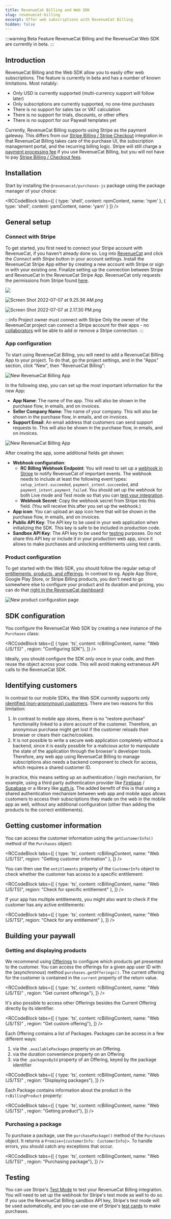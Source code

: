 ```yaml
---
title: RevenueCat Billing and Web SDK
slug: revenuecat-billing
excerpt: Offer web subscriptions with RevenueCat Billing
hidden: false
---
```

:::warning Beta Feature
RevenueCat Billing and the RevenueCat Web SDK are currently in beta.
:::
## Introduction
RevenueCat Billing and the Web SDK allow you to easily offer web subscriptions. The feature is currently in beta and has a number of known limitations. Most notably:

* Only USD is currently supported (multi-currency support will follow later)
* Only subscriptions are currently supported, no one-time purchases
* There is no support for sales tax or VAT calculation
* There is no support for trials, discounts, or other offers
* There is no support for our Paywall templates yet

Currently, RevenueCat Billing supports using Stripe as the payment gateway. This differs from our [Stripe Billing / Stripe Checkout](/getting-started/stripe) integration in that RevenueCat Billing takes care of the purchase UI, the subscription management portal, and the recurring billing logic. Stripe will still charge a [payment processing fee](https://stripe.com/pricing) if you use RevenueCat Billing, but you will not have to pay [Stripe Billing / Checkout fees](https://stripe.com/billing/pricing). 

## Installation

Start by installing the `@revenuecat/purchases-js` package using the package manager of your choice:


<RCCodeBlock tabs={[
    { type: 'shell', content: npmContent, name: 'npm' },
    { type: 'shell', content: yarnContent, name: 'yarn' }
]} />

## General setup

### Connect with Stripe

To get started, you first need to connect your Stripe account with RevenueCat, if you haven't already done so. Log into [RevenueCat](https://app.revenuecat.com/settings/account) and click the _Connect with Stripe_ button in your account settings. Install the RevenueCat Stripe App either by creating a new account with Stripe or sign in with your existing one. Finalize setting up the connection between Stripe and RevenueCat in the RevenueCat Stripe App. RevenueCat only requests the permissions from Stripe found [here](https://marketplace.stripe.com/apps/revenuecat).

![](/images/connect-with-stripe.png)

![](/images/f439ec3-Screen_Shot_2022-07-07_at_9.25.36_AM_9bff213fd6a598d2d1893bca2daa8568.png "Screen Shot 2022-07-07 at 9.25.36 AM.png")

![](/images/fac6fcb-Screen_Shot_2022-07-07_at_2.17.30_PM_fa3c3dd0da5bfde1e4a20df8fed7873a.png "Screen Shot 2022-07-07 at 2.17.30 PM.png")

:::info Project owner must connect with Stripe
Only the owner of the RevenueCat project can connect a Stripe account for their apps - no [collaborators](/welcome/projects/collaborators) will be able to add or remove a Stripe connection.
:::

### App configuration

To start using RevenueCat Billing, you will need to add a RevenueCat Billing App to your project. To do that, go the project settings, and in the "Apps" section, click "New", then "RevenueCat Billing":

![New RevenueCat Billing App](/images/rc-billing/new-rc-billing-app.png)

In the following step, you can set up the most important information for the new App:
* **App Name**: The name of the app. This will also be shown in the purchase flow, in emails, and on invoices.
* **Seller Company Name**: The name of your company. This will also be shown in the purchase flow, in emails, and on invoices.
* **Support Email**: An email address that customers can send support requests to. This will also be shown in the purchase flow, in emails, and on invoices.

![New RevenueCat Billing App](/images/rc-billing/new-rc-billing-app-form.png)

After creating the app, some additional fields get shown:

* **Webhook configuration**:
  * **RC Billing Webhook Endpoint**: You will need to set up a [webhook in Stripe](https://stripe.com/docs/webhooks) to notify RevenueCat of important events. The webhook needs to include at least the following event types: `setup_intent.succeeded`, `payment_intent.succeeded`, and `payment_intent.payment_failed`. You should set up the webhook for both Live mode and Test mode so that you can [test your integration](#Testing).
  * **Webhook Secret**: Copy the webhook secret from Stripe into this field. (You will receive this after you set up the webhook.)
* **App icon**: You can upload an app icon here that will be shown in the purchase flow, in emails, and on invoices.
* **Public API Key**: The API key to be used in your web application when initializing the SDK. This key is safe to be included in production code.
* **Sandbox API Key**: The API key to be used for [testing](#Testing) purposes. Do not share this API key or include it in your production web app, since it allows to make purchases and unlocking entitlements using test cards.

### Product configuration

To get started with the Web SDK, you should follow the regular setup of [entitlements, products, and offerings](/getting-started/entitlements). In contrast to eg. Apple App Store, Google Play Store, or Stripe Billing products, you don't need to go somewhere else to configure your product and its duration and pricing, you can do that [right in the RevenueCat dashboard](/getting-started/entitlements/rc-billing-products):

![New product configuration page](/images/rc-billing/new-product-configuration.png)

## SDK configuration

You configure the RevenueCat Web SDK by creating a new instance of the `Purchases` class:


<RCCodeBlock tabs={[
    { type: 'ts', content: rcBillingContent, name: "Web (JS/TS)" , region: "Configuring SDK"},
]} />

Ideally, you should configure the SDK only once in your code, and then reuse the object across your code. This will avoid making extraneous API calls to the RevenueCat SDK.

## Identifying customers

In contrast to our mobile SDKs, the Web SDK currently supports only [identified (non-anonymous) customers](/customers/user-ids). There are two reasons for this limitation:
1. In contrast to mobile app stores, there is no "restore purchase" functionality linked to a store account of the customer. Therefore, an anonymous purchase might get lost if the customer reloads their browser or clears their cache/cookies. 
2. It is not possible to write a secure web application completely without a backend, since it is easily possible for a malicious actor to manipulate the state of the application through the browser's developer tools. Therefore, any web app using RevenueCat Billing to manage subscriptions also needs a backend component to check for access, which requires a shared customer ID. 

In practice, this means setting up an authentication / login mechanism, for example, using a third party authentication provider like [Firebase](https://firebase.google.com/docs/auth) / [Supabase](https://supabase.com/docs/guides/auth) or a library like [auth.js](https://authjs.dev/). The added benefit of this is that using a shared authentication mechanism between web app and mobile apps allows customers to access their subscriptions they made on the web in the mobile app as well, without any additional configuration (other than adding the products to the correct entitlements).

## Getting customer information

You can access the customer information using the `getCustomerInfo()` method of the `Purchases` object:

<RCCodeBlock tabs={[
    { type: 'ts', content: rcBillingContent, name: "Web (JS/TS)", region: "Getting customer information" },
]} />

You can then use the `entitlements` property of the `CustomerInfo` object to check whether the customer has access to a specific entitlement:

<RCCodeBlock tabs={[
    { type: 'ts', content: rcBillingContent, name: "Web (JS/TS)", region: "Check for specific entitlement" },
]} />

If your app has multiple entitlements, you might also want to check if the customer has any active entitlements:

<RCCodeBlock tabs={[
    { type: 'ts', content: rcBillingContent, name: "Web (JS/TS)", region: "Check for any entitlement" },
]} />

## Building your paywall

### Getting and displaying products

We recommend using [Offerings](/getting-started/entitlements#offerings) to configure which products get presented to the customer. You can access the offerings for a given app user ID with the (asynchronous) method `purchases.getOfferings()`. The current offering for the customer is contained in the `current` property of the return value. 

<RCCodeBlock tabs={[
    { type: 'ts', content: rcBillingContent, name: "Web (JS/TS)" , region: "Get current offerings"},
]} />

It's also possible to access other Offerings besides the Current Offering directly by its identifier.

<RCCodeBlock tabs={[
    { type: 'ts', content: rcBillingContent, name: "Web (JS/TS)" , region: "Get custom offering"},
]} />

Each Offering contains a list of Packages. Packages can be access in a few different ways:

1. via the `.availablePackages` property on an Offering.
2. via the duration convenience property on an Offering
3. via the `.packagesById` property of an Offering, keyed by the package identifier

<RCCodeBlock tabs={[
    { type: 'ts', content: rcBillingContent, name: "Web (JS/TS)" , region: "Displaying packages"},
]} />

Each Package contains information about the product in the `rcBillingProduct` property:

<RCCodeBlock tabs={[
    { type: 'ts', content: rcBillingContent, name: "Web (JS/TS)" , region: "Getting product"},
]} />

### Purchasing a package

To purchase a package, use the `purchasePackage()` method of the `Purchases` object. It returns a `Promise<{customerInfo: CustomerInfo}>`. To handle errors, you should catch any exceptions that occur.

<RCCodeBlock tabs={[
    { type: 'ts', content: rcBillingContent, name: "Web (JS/TS)" , region: "Purchasing package"},
]} />

## Testing
You can use Stripe's [Test Mode](https://stripe.com/docs/test-mode) to test your RevenueCat Billing integration. You will need to set up the webhook for Stripe's test mode as well to do so. If you use the RevenueCat Billing sandbox API key, Stripe's test mode will be used automatically, and you can use one of Stripe's [test cards](https://docs.stripe.com/testing) to make purchases.